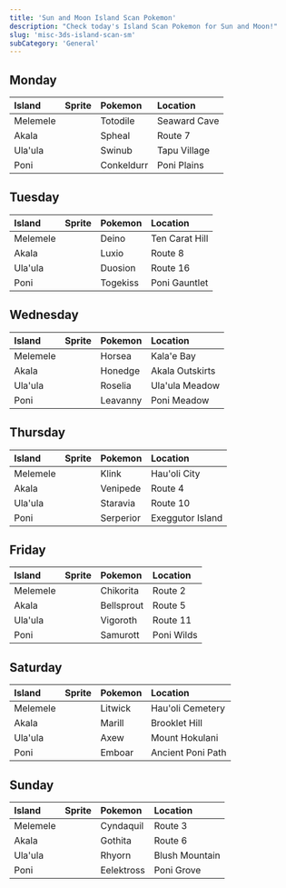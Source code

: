 ```yaml
---
title: 'Sun and Moon Island Scan Pokemon'
description: "Check today's Island Scan Pokemon for Sun and Moon!"
slug: 'misc-3ds-island-scan-sm'
subCategory: 'General'
---
```



## Monday

| Island   | Sprite                             | Pokemon    | Location     |
| :------- | :--------------------------------- | :--------- | :----------- |
| Melemele | <PixelImage src={TotodileImg} />   | Totodile   | Seaward Cave |
| Akala    | <PixelImage src={SphealImg} />     | Spheal     | Route 7      |
| Ula'ula  | <PixelImage src={SwinubImg} />     | Swinub     | Tapu Village |
| Poni     | <PixelImage src={ConkeldurrImg} /> | Conkeldurr | Poni Plains  |

## Tuesday

| Island   | Sprite                           | Pokemon  | Location       |
| :------- | :------------------------------- | :------- | :------------- |
| Melemele | <PixelImage src={DeinoImg} />    | Deino    | Ten Carat Hill |
| Akala    | <PixelImage src={LuxioImg} />    | Luxio    | Route 8        |
| Ula'ula  | <PixelImage src={DuosionImg} />  | Duosion  | Route 16       |
| Poni     | <PixelImage src={TogekissImg} /> | Togekiss | Poni Gauntlet  |

## Wednesday

| Island   | Sprite                           | Pokemon  | Location        |
| :------- | :------------------------------- | :------- | :-------------- |
| Melemele | <PixelImage src={HorseaImg} />   | Horsea   | Kala'e Bay      |
| Akala    | <PixelImage src={HonedgeImg} />  | Honedge  | Akala Outskirts |
| Ula'ula  | <PixelImage src={RoseliaImg} />  | Roselia  | Ula'ula Meadow  |
| Poni     | <PixelImage src={LeavannyImg} /> | Leavanny | Poni Meadow     |

## Thursday

| Island   | Sprite                            | Pokemon   | Location         |
| :------- | :-------------------------------- | :-------- | :--------------- |
| Melemele | <PixelImage src={KlinkImg} />     | Klink     | Hau'oli City     |
| Akala    | <PixelImage src={VenipedeImg} />  | Venipede  | Route 4          |
| Ula'ula  | <PixelImage src={StaraviaImg} />  | Staravia  | Route 10         |
| Poni     | <PixelImage src={SerperiorImg} /> | Serperior | Exeggutor Island |

## Friday

| Island   | Sprite                             | Pokemon    | Location   |
| :------- | :--------------------------------- | :--------- | :--------- |
| Melemele | <PixelImage src={ChikoritaImg} />  | Chikorita  | Route 2    |
| Akala    | <PixelImage src={BellsproutImg} /> | Bellsprout | Route 5    |
| Ula'ula  | <PixelImage src={VigorothImg} />   | Vigoroth   | Route 11   |
| Poni     | <PixelImage src={SamurottImg} />   | Samurott   | Poni Wilds |

## Saturday

| Island   | Sprite                          | Pokemon | Location          |
| :------- | :------------------------------ | :------ | :---------------- |
| Melemele | <PixelImage src={LitwickImg} /> | Litwick | Hau'oli Cemetery  |
| Akala    | <PixelImage src={MarillImg} />  | Marill  | Brooklet Hill     |
| Ula'ula  | <PixelImage src={AxewImg} />    | Axew    | Mount Hokulani    |
| Poni     | <PixelImage src={EmboarImg} />  | Emboar  | Ancient Poni Path |

## Sunday

| Island   | Sprite                             | Pokemon    | Location       |
| :------- | :--------------------------------- | :--------- | :------------- |
| Melemele | <PixelImage src={CyndaquilImg} />  | Cyndaquil  | Route 3        |
| Akala    | <PixelImage src={GothitaImg} />    | Gothita    | Route 6        |
| Ula'ula  | <PixelImage src={RhyornImg} />     | Rhyorn     | Blush Mountain |
| Poni     | <PixelImage src={EelektrossImg} /> | Eelektross | Poni Grove     |
